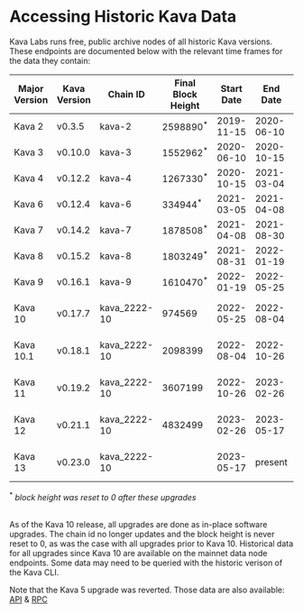 # Accessing Historic Kava Data

Kava Labs runs free, public archive nodes of all historic Kava versions.
These endpoints are documented below with the relevant time frames for the data they contain:

| Major Version | Kava Version | Chain ID     | Final Block Height   | Start Date | End Date   | Archive Endpoints                                                                                                        |
| ------------- | ------------ | ------------ | -------------------- | ---------- | ---------- | ------------------------------------------------------------------------------------------------------------------------ |
| Kava 2        | v0.3.5       | kava-2       | 2598890<sup>\*</sup> | 2019-11-15 | 2020-06-10 | [API](https://api.kava-2.archives.kava.io/node_info)<br/>[RPC](https://rpc.kava-2.archives.kava.io/status)               |
| Kava 3        | v0.10.0      | kava-3       | 1552962<sup>\*</sup> | 2020-06-10 | 2020-10-15 | [API](https://api.kava-3.archives.kava.io/node_info)<br/>[RPC](https://rpc.kava-3.archives.kava.io/status)               |
| Kava 4        | v0.12.2      | kava-4       | 1267330<sup>\*</sup> | 2020-10-15 | 2021-03-04 | [API](https://api.kava-4.archives.kava.io/node_info)<br/>[RPC](https://rpc.kava-4.archives.kava.io/status)               |
| Kava 6        | v0.12.4      | kava-6       | 334944<sup>\*</sup>  | 2021-03-05 | 2021-04-08 | [API](https://api.kava-6.archives.kava.io/node_info)<br/>[RPC](https://rpc.kava-6.archives.kava.io/status)               |
| Kava 7        | v0.14.2      | kava-7       | 1878508<sup>\*</sup> | 2021-04-08 | 2021-08-30 | [API](https://api.kava-7.archives.kava.io/node_info)<br/>[RPC](https://rpc.kava-7.archives.kava.io/status)               |
| Kava 8        | v0.15.2      | kava-8       | 1803249<sup>\*</sup> | 2021-08-31 | 2022-01-19 | [API](https://api.kava-8.archives.kava.io/node_info)<br/>[RPC](https://rpc.kava-8.archives.kava.io/status)               |
| Kava 9        | v0.16.1      | kava-9       | 1610470<sup>\*</sup> | 2022-01-19 | 2022-05-25 | [API](https://api.kava-9.archives.kava.io/node_info)<br/>[RPC](https://rpc.kava-9.archives.kava.io/status)               |
| Kava 10       | v0.17.7       | kava_2222-10 | 974569              | 2022-05-25 | 2022-08-04 | [API](https://api.data.kava.io/node_info)<br/>[RPC](https://rpc.data.kava.io/status)<br/>[EVM](https://evm.data.kava.io) |
| Kava 10.1       | v0.18.1     | kava_2222-10 | 2098399              | 2022-08-04 | 2022-10-26 | [API](https://api.data.kava.io/node_info)<br/>[RPC](https://rpc.data.kava.io/status)<br/>[EVM](https://evm.data.kava.io) |
| Kava 11       | v0.19.2      | kava_2222-10 | 3607199              | 2022-10-26 | 2023-02-26 | [API](https://api.data.kava.io/node_info)<br/>[RPC](https://rpc.data.kava.io/status)<br/>[EVM](https://evm.data.kava.io) |
| Kava 12       | v0.21.1      | kava_2222-10 | 4832499              | 2023-02-26 | 2023-05-17 | [API](https://api.data.kava.io/node_info)<br/>[RPC](https://rpc.data.kava.io/status)<br/>[EVM](https://evm.data.kava.io) |
| Kava 13       | v0.23.0      | kava_2222-10 |                      | 2023-05-17 | present    | [API](https://api.data.kava.io/node_info)<br/>[RPC](https://rpc.data.kava.io/status)<br/>[EVM](https://evm.data.kava.io) |

<sup>*</sup> <i>block height was reset to 0 after these upgrades</i>
<br />
<br />

As of the Kava 10 release, all upgrades are done as in-place software upgrades.
The chain id no longer updates and the block height is never reset to 0, as was the case with all
upgrades prior to Kava 10. Historical data for all upgrades since Kava 10 are available on the
mainnet data node endpoints. Some data may need to be queried with the historic verison of the Kava CLI.

Note that the Kava 5 upgrade was reverted. Those data are also available: [API](https://api.kava-5.archives.kava.io/node_info) & [RPC](https://rpc.kava-5.archives.kava.io/status)
